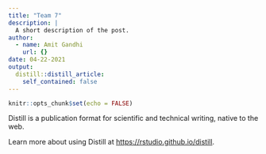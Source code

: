 ```yaml
---
title: "Team 7"
description: |
  A short description of the post.
author:
  - name: Amit Gandhi
    url: {}
date: 04-22-2021
output:
  distill::distill_article:
    self_contained: false
---
```



```r
knitr::opts_chunk$set(echo = FALSE)
```

Distill is a publication format for scientific and technical writing, native to the web.

Learn more about using Distill at <https://rstudio.github.io/distill>.


